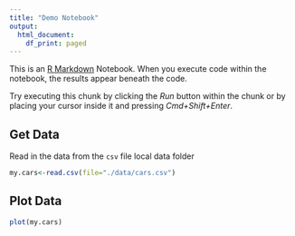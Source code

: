 ```yaml
---
title: "Demo Notebook"
output:
  html_document:
    df_print: paged
---
```


This is an [R Markdown](http://rmarkdown.rstudio.com) Notebook. When you execute code within the notebook, the results appear beneath the code. 

Try executing this chunk by clicking the *Run* button within the chunk or by placing your cursor inside it and pressing *Cmd+Shift+Enter*. 

## Get Data 

Read in the data from the `csv` file local data folder
```r
my.cars<-read.csv(file="./data/cars.csv")
```



## Plot Data
```r
plot(my.cars)
```

